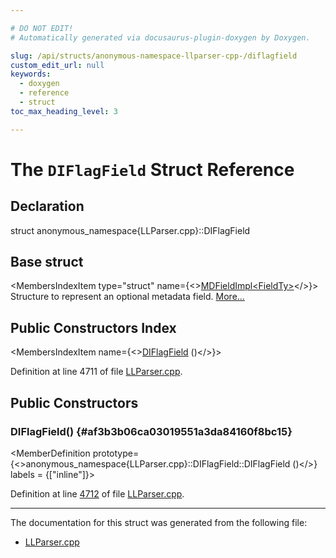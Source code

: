 ```yaml
---

# DO NOT EDIT!
# Automatically generated via docusaurus-plugin-doxygen by Doxygen.

slug: /api/structs/anonymous-namespace-llparser-cpp-/diflagfield
custom_edit_url: null
keywords:
  - doxygen
  - reference
  - struct
toc_max_heading_level: 3

---
```





# The `DIFlagField` Struct Reference

<DoxygenPage pluginConfig={pluginConfig}>



## Declaration

<CodeBlock>struct anonymous_namespace{LLParser.cpp}::DIFlagField</CodeBlock>

## Base struct

<MembersIndex>

<MembersIndexItem
  type="struct"
  name={<><a href="/docs/api/structs/anonymous-namespace-llparser-cpp-/mdfieldimpl">MDFieldImpl&lt;FieldTy&gt;</a></>}>
Structure to represent an optional metadata field. <a href="/docs/api/structs/anonymous-namespace-llparser-cpp-/mdfieldimpl/#details">More...</a>
</MembersIndexItem>

</MembersIndex>

## Public Constructors Index

<MembersIndex>

<MembersIndexItem
  name={<><a href="#af3b3b06ca03019551a3da84160f8bc15">DIFlagField</a> ()</>}>
</MembersIndexItem>

</MembersIndex>


Definition at line 4711 of file <a href="/docs/api/files/lib/lib/asmparser/llparser-cpp">LLParser.cpp</a>.

<SectionDefinition>

## Public Constructors

### DIFlagField() {#af3b3b06ca03019551a3da84160f8bc15}

<MemberDefinition
  prototype={<>anonymous&#95;namespace&#123;LLParser.cpp&#125;::DIFlagField::DIFlagField ()</>}
  labels = {["inline"]}>

Definition at line <a href="/docs/api/files/lib/lib/asmparser/llparser-cpp/#l04712">4712</a> of file <a href="/docs/api/files/lib/lib/asmparser/llparser-cpp">LLParser.cpp</a>.
</MemberDefinition>

</SectionDefinition>

<hr/>

The documentation for this struct was generated from the following file:

<ul>
<li><a href="/docs/api/files/lib/lib/asmparser/llparser-cpp">LLParser.cpp</a></li>
</ul>

</DoxygenPage>
